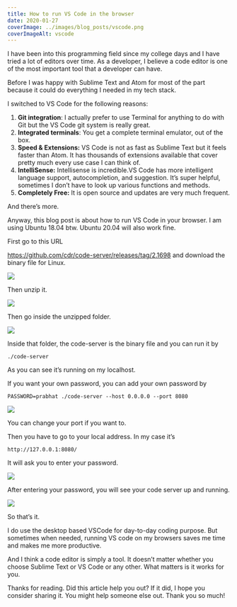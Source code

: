 ```yaml
---
title: How to run VS Code in the browser
date: 2020-01-27
coverImage: ../images/blog_posts/vscode.png
coverImageAlt: vscode
---
```


I have been into this programming field since my college days and I have tried a lot of editors over time. As a developer, I believe a code editor is one of the most important tool that a developer can have.

Before I was happy with Sublime Text and Atom for most of the part because it could do everything I needed in my tech stack.

I switched to VS Code for the following reasons:

1. **Git integration**: I actually prefer to use Terminal for anything to do with Git but the VS Code git system is really great.
2. **Integrated terminals**: You get a complete terminal emulator, out of the box.
3. **Speed & Extensions:** VS Code is not as fast as Sublime Text but it feels faster than Atom. It has thousands of extensions available that cover pretty much every use case I can think of.
4. **IntelliSense:** Intellisense is incredible.VS Code has more intelligent language support, autocompletion, and suggestion. It’s super helpful, sometimes I don’t have to look up various functions and methods.
5. **Completely Free:** It is open source and updates are very much frequent.

And there’s more.

Anyway, this blog post is about how to run VS Code in your browser. I am using Ubuntu 18.04 btw. Ubuntu 20.04 will also work fine.

First go to this URL

https://github.com/cdr/code-server/releases/tag/2.1698 and download the binary file for Linux.

![](https://miro.medium.com/max/725/1*3d4QSZSQtmP9Q0JS2aAP5Q.png)

Then unzip it.

![](https://miro.medium.com/max/733/1*WfaOMKa2FvtUBY5CQm1j9A.png)

Then go inside the unzipped folder.

![](https://miro.medium.com/max/732/1*ehQhkcBsbCOmv_mH86e_Zw.png)

Inside that folder, the code-server is the binary file and you can run it by

```
./code-server
```

As you can see it’s running on my localhost.

If you want your own password, you can add your own password by

```
PASSWORD=prabhat ./code-server --host 0.0.0.0 --port 8080
```

![](https://miro.medium.com/max/727/1*f5MZua0HuUodU35Epy2ULA.png)

You can change your port if you want to.

Then you have to go to your local address. In my case it’s

```
http://127.0.0.1:8080/
```

It will ask you to enter your password.

![](../images/blog_posts/code-server-login.png)

After entering your password, you will see your code server up and running.

![](../images/blog_posts/code-server.png)


So that’s it.

I do use the desktop based VSCode for day-to-day coding purpose. But sometimes when needed, running VS code on my browsers saves me time and makes me more productive.

And I think a code editor is simply a tool. It doesn’t matter whether you choose Sublime Text or VS Code or any other. What matters is it works for you.

Thanks for reading. Did this article help you out? If it did, I hope you consider sharing it. You might help someone else out. Thank you so much!